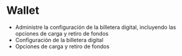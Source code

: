 # Wallet
- Administre la configuración de la billetera digital, incluyendo las opciones de carga y retiro de fondos
- Configuración de la billetera digital
- Opciones de carga y retiro de fondos
